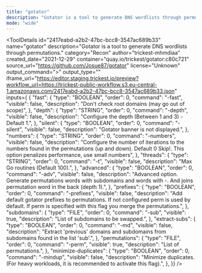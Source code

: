 ```yaml
---
title: "gotator"
description: "Gotator is a tool to generate DNS wordlists through permutations."
mode: "wide"
---
```



<ToolDetails
  id="2417eabd-a2b2-47bc-bcc8-3547ac689b33"
  name="gotator"
  description="Gotator is a tool to generate DNS wordlists through permutations."
  category="Recon"
  author="trickest-mhmdiaa"
  created_date="2021-12-29"
  container="quay.io/trickest/gotator:c80c721"
  source_url="https://github.com/Josue87/gotator"
  license="Unknown"
  output_command=">"
  output_type=""
  iframe_url="https://editor.staging.trickest.io/preview?workflow_url=https://trickest-public-workflow.s3.eu-central-1.amazonaws.com/2417eabd-a2b2-47bc-bcc8-3547ac689b33.json"
  inputs={ {
  "fast": {
    "type": "BOOLEAN",
    "order": 0,
    "command": "-fast",
    "visible": false,
    "description": "Don't check root domains (may go out of scope)",
  },
  "depth": {
    "type": "STRING",
    "order": 0,
    "command": "-depth",
    "visible": false,
    "description": "Configure the depth (Between 1 and 3) - Default 1.",
  },
  "silent": {
    "type": "BOOLEAN",
    "order": 0,
    "command": "-silent",
    "visible": false,
    "description": "Gotator banner is not displayed.",
  },
  "numbers": {
    "type": "STRING",
    "order": 0,
    "command": "-numbers",
    "visible": false,
    "description": "Configure the number of iterations to the numbers found in the permutations (up and down). Default 0 Skip!. This option penalizes performance, use small numbers",
  },
  "threads": {
    "type": "STRING",
    "order": 0,
    "command": "-t",
    "visible": false,
    "description": "Max Go routines (Default 100).",
  },
  "advanced": {
    "type": "BOOLEAN",
    "order": 0,
    "command": "-adv",
    "visible": false,
    "description": "Advanced option. Generate permutations words with subdomains and words with -. And joins permutation word in the back (depth 1).",
  },
  "prefixes": {
    "type": "BOOLEAN",
    "order": 0,
    "command": "-prefixes",
    "visible": false,
    "description": "Add default gotator prefixes to permutations. If not configured perm is used by default. If perm is specified with this flag you merge the permutations.",
  },
  "subdomains": {
    "type": "FILE",
    "order": 0,
    "command": "-sub",
    "visible": true,
    "description": "List of subdomains to be swapped.",
  },
  "extract-subs": {
    "type": "BOOLEAN",
    "order": 0,
    "command": "-md",
    "visible": false,
    "description": "Extract 'previous' domains and subdomains from subdomains found in the list 'sub'.",
  },
  "permutations": {
    "type": "FILE",
    "order": 0,
    "command": "-perm",
    "visible": true,
    "description": "List of permutations.",
  },
  "minimize-duplicates": {
    "type": "BOOLEAN",
    "order": 0,
    "command": "-mindup",
    "visible": false,
    "description": "Minimize duplicates. (For heavy workloads, it is recommended to activate this flag).",
  },
}}
/>